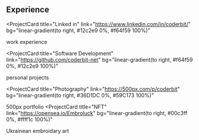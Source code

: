 ## Experience

<ProjectCard
  title="Linked in"
  link="https://www.linkedin.com/in/coderbit/"
  bg="linear-gradient(to right, #12c2e9 0%, #f64f59 100%)"
>
  work experience
</ProjectCard>

<ProjectCard
  title="Software Development"
  link="https://github.com/coderbit-net"
  bg="linear-gradient(to right, #f64f59 0%, #12c2e9 100%)"
>
  personal projects
</ProjectCard>

<ProjectCard
  title="Photography"
  link="https://500px.com/p/coderbit"
  bg="linear-gradient(to right, #36D1DC 0%, #59C173 100%)"
>
  500px portfolio
</ProjectCard>
<ProjectCard
  title="NFT"
  link="https://opensea.io/Embroluck"
  bg="linear-gradient(to right, #00c3ff 0%, #ffff1c 100%)"
>
  Ukrainean embroidary art
</ProjectCard>
